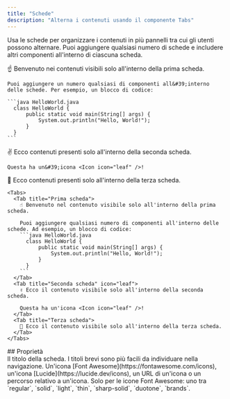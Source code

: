 ```yaml
---
title: "Schede"
description: "Alterna i contenuti usando il componente Tabs"
---
```


Usa le schede per organizzare i contenuti in più pannelli tra cui gli utenti possono alternare. Puoi aggiungere qualsiasi numero di schede e includere altri componenti all&#39;interno di ciascuna scheda.

<Tabs>
  <Tab title="Prima scheda">
    ☝️ Benvenuto nei contenuti visibili solo all&#39;interno della prima scheda.

    Puoi aggiungere un numero qualsiasi di componenti all&#39;interno delle schede. Per esempio, un blocco di codice:

    ```java HelloWorld.java
      class HelloWorld {
          public static void main(String[] args) {
              System.out.println("Hello, World!");
          }
      }
    ```
  </Tab>

  <Tab title="Seconda scheda" icon="leaf">
    ✌️ Ecco contenuti presenti solo all&#39;interno della seconda scheda.

    Questa ha un&#39;icona <Icon icon="leaf" />!
  </Tab>

  <Tab title="Terza scheda">
    💪 Ecco contenuti presenti solo all&#39;interno della terza scheda.
  </Tab>
</Tabs>

````mdx Tabs example
<Tabs>
  <Tab title="Prima scheda">
    ☝️ Benvenuto nel contenuto visibile solo all'interno della prima scheda.

    Puoi aggiungere qualsiasi numero di componenti all'interno delle schede. Ad esempio, un blocco di codice:
    ```java HelloWorld.java
      class HelloWorld {
          public static void main(String[] args) {
              System.out.println("Hello, World!");
          }
      }
    ```
  </Tab>
  <Tab title="Seconda scheda" icon="leaf">
    ✌️ Ecco il contenuto visibile solo all'interno della seconda scheda.

    Questa ha un'icona <Icon icon="leaf" />!
  </Tab>
  <Tab title="Terza scheda">
    💪 Ecco il contenuto visibile solo all'interno della terza scheda.
  </Tab>
</Tabs>
````


<div id="properties">
  ## Proprietà
</div>

<ResponseField name="title" type="string" required>
  Il titolo della scheda. I titoli brevi sono più facili da individuare nella navigazione.
</ResponseField>

<ResponseField name="icon" type="string">
  Un'icona [Font Awesome](https://fontawesome.com/icons), un'icona [Lucide](https://lucide.dev/icons), un URL di un'icona o un percorso relativo a un'icona.
</ResponseField>

<ResponseField name="iconType" type="string">
  Solo per le icone Font Awesome: uno tra `regular`, `solid`, `light`, `thin`, `sharp-solid`, `duotone`, `brands`.
</ResponseField>
